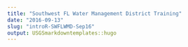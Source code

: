 ```yaml
---
title: "Southwest FL Water Management District Training"
date: "2016-09-13"
slug: "introR-SWFLWMD-Sep16"
output: USGSmarkdowntemplates::hugo
---
```


